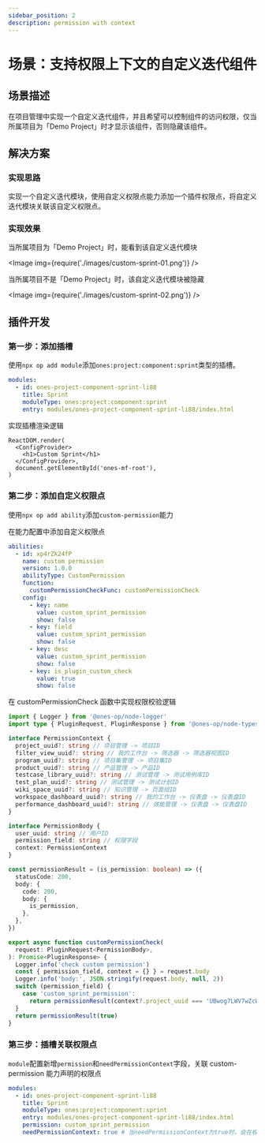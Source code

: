 ```yaml
---
sidebar_position: 2
description: permission with context
---
```


# 场景：支持权限上下文的自定义迭代组件

## 场景描述

在项目管理中实现一个自定义迭代组件，并且希望可以控制组件的访问权限，仅当所属项目为「Demo Project」时才显示该组件，否则隐藏该组件。

## 解决方案

### 实现思路

实现一个自定义迭代模块，使用自定义权限点能力添加一个插件权限点，将自定义迭代模块关联该自定义权限点。

### 实现效果

当所属项目为「Demo Project」时，能看到该自定义迭代模块

<Image img={require('./images/custom-sprint-01.png')} />

当所属项目不是「Demo Project」时，该自定义迭代模块被隐藏

<Image img={require('./images/custom-sprint-02.png')} />

## 插件开发

### 第一步：添加插槽

使用`npx op add module`添加`ones:project:component:sprint`类型的插槽。

```yaml title="config/plugin.yaml"
modules:
  - id: ones-project-component-sprint-li88
    title: Sprint
    moduleType: ones:project:component:sprint
    entry: modules/ones-project-component-sprint-li88/index.html
```

实现插槽渲染逻辑

```tsx title="web/src/modules/ones-project-component-sprint-li88/index.tsx"
ReactDOM.render(
  <ConfigProvider>
    <h1>Custom Sprint</h1>
  </ConfigProvider>,
  document.getElementById('ones-mf-root'),
)
```

### 第二步：添加自定义权限点

使用`npx op add ability`添加`custom-permission`能力

在能力配置中添加自定义权限点

```yaml title="config/plugin.yaml"
abilities:
  - id: xp4rZk24fP
    name: custom permission
    version: 1.0.0
    abilityType: CustomPermission
    function:
      customPermissionCheckFunc: customPermissionCheck
    config:
      - key: name
        value: custom_sprint_permission
        show: false
      - key: field
        value: custom_sprint_permission
        show: false
      - key: desc
        value: custom_sprint_permission
        show: false
      - key: is_plugin_custom_check
        value: true
        show: false
```

在 customPermissionCheck 函数中实现权限校验逻辑

```typescript title="backend/src/custom-permission.ts"
import { Logger } from '@ones-op/node-logger'
import type { PluginRequest, PluginResponse } from '@ones-op/node-types'

interface PermissionContext {
  project_uuid?: string // 项目管理 -> 项目ID
  filter_view_uuid?: string // 我的工作台 -> 筛选器 -> 筛选器视图ID
  program_uuid?: string // 项目集管理 -> 项目集ID
  product_uuid?: string // 产品管理 -> 产品ID
  testcase_library_uuid?: string // 测试管理 -> 测试用例库ID
  test_plan_uuid?: string // 测试管理 -> 测试计划ID
  wiki_space_uuid?: string // 知识管理 -> 页面组ID
  workspace_dashboard_uuid?: string // 我的工作台 -> 仪表盘 -> 仪表盘ID
  performance_dashboard_uuid?: string // 效能管理 -> 仪表盘 -> 仪表盘ID
}

interface PermissionBody {
  user_uuid: string // 用户ID
  permission_field: string // 权限字段
  context: PermissionContext
}

const permissionResult = (is_permission: boolean) => ({
  statusCode: 200,
  body: {
    code: 200,
    body: {
      is_permission,
    },
  },
})

export async function customPermissionCheck(
  request: PluginRequest<PermissionBody>,
): Promise<PluginResponse> {
  Logger.info('check custom permission')
  const { permission_field, context = {} } = request.body
  Logger.info('body:', JSON.stringify(request.body, null, 2))
  switch (permission_field) {
    case 'custom_sprint_permission':
      return permissionResult(context?.project_uuid === 'UBwog7LWV7wZcWyT') // UBwog7LWV7wZcWyT是Demo Project 的 projectUUID
  }
  return permissionResult(true)
}
```

### 第三步：插槽关联权限点

`module`配置新增`permission`和`needPermissionContext`字段，关联 custom-permission 能力声明的权限点

```yaml title="config/plugin.yaml"
modules:
  - id: ones-project-component-sprint-li88
    title: Sprint
    moduleType: ones:project:component:sprint
    entry: modules/ones-project-component-sprint-li88/index.html
    permission: custom_sprint_permission
    needPermissionContext: true # 当needPermissionContext为true时，会在权限上下文改变时重新校验权限
```
